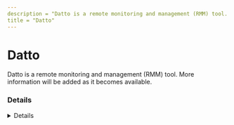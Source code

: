 ```yaml
---
description = "Datto is a remote monitoring and management (RMM) tool. More information will be added as it becomes available."
title = "Datto"
---
```




# Datto

Datto is a remote monitoring and management (RMM) tool. More information will be added as it becomes available.

### Details
<Details author={""}
         category={""}
         created={""}
         website={""}
         lastModified={""}
         privileges={""}
         free={ "" }
         verification={""}
/>






### Forensic Artifacts




#### Network Artifacts
<EuiSpacer size="xl"/>
<NetworkArtifactsTable data={ [{"Description": "Known remote domains", "Domains": ["datto.com"], "Ports": []}] }/>




### Detections
- Detects potential network activity of Datto RMM tool
  - [Sigma Rule](https://github.com/magicsword-io/LOLRMM/blob/main/detections/sigma/datto_network_sigma.yml)


